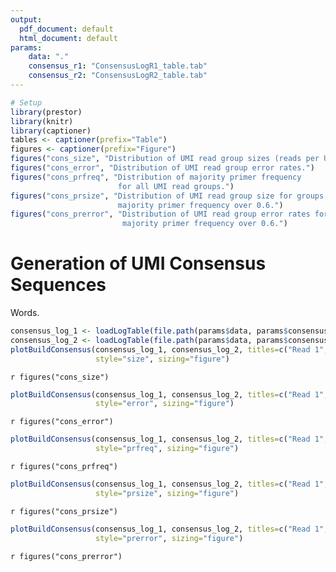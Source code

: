```yaml
---
output:
  pdf_document: default
  html_document: default
params:
    data: "."
    consensus_r1: "ConsensusLogR1_table.tab"
    consensus_r2: "ConsensusLogR2_table.tab"
---
```


```R
# Setup
library(prestor)
library(knitr)
library(captioner)
tables <- captioner(prefix="Table")
figures <- captioner(prefix="Figure")
figures("cons_size", "Distribution of UMI read group sizes (reads per UMI).")
figures("cons_error", "Distribution of UMI read group error rates.")
figures("cons_prfreq", "Distribution of majority primer frequency 
                        for all UMI read groups.")
figures("cons_prsize", "Distribution of UMI read group size for groups with 
                        majority primer frequency over 0.6.")
figures("cons_prerror", "Distribution of UMI read group error rates for groups with 
                         majority primer frequency over 0.6.")
```

# Generation of UMI Consensus Sequences

Words.

```r
consensus_log_1 <- loadLogTable(file.path(params$data, params$consensus_r1))
consensus_log_2 <- loadLogTable(file.path(params$data, params$consensus_r2))
plotBuildConsensus(consensus_log_1, consensus_log_2, titles=c("Read 1", "Read 2"), 
                   style="size", sizing="figure")
```

`r figures("cons_size")`

```r
plotBuildConsensus(consensus_log_1, consensus_log_2, titles=c("Read 1", "Read 2"), 
                   style="error", sizing="figure")
```

`r figures("cons_error")`

```r
plotBuildConsensus(consensus_log_1, consensus_log_2, titles=c("Read 1", "Read 2"), 
                   style="prfreq", sizing="figure")
```

`r figures("cons_prfreq")`

```r
plotBuildConsensus(consensus_log_1, consensus_log_2, titles=c("Read 1", "Read 2"), 
                   style="prsize", sizing="figure")
```

`r figures("cons_prsize")`

```r
plotBuildConsensus(consensus_log_1, consensus_log_2, titles=c("Read 1", "Read 2"), 
                   style="prerror", sizing="figure")
```

`r figures("cons_prerror")`